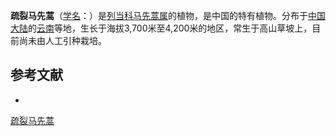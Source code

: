 {{Speciesbox
| name = 疏裂马先蒿
| status = 
| status_system = 
| image =
| genus = Pedicularis
| species = remotiloba
| authority = Hand.-Mazz.
}}

'''疏裂马先蒿'''（[[学名|学名]]：{{lang|la|''Pedicularis remotiloba''}}）是[[列当科|列当科]][[马先蒿属|马先蒿属]]的植物，是中国的特有植物。分布于[[中国大陆|中国大陆]]的[[云南|云南]]等地，生长于海拔3,700米至4,200米的地区，常生于高山草坡上，目前尚未由人工引种栽培。

== 参考文献 ==
<div class="references-small">
* {{cite web| url =http://www.bioinfo.cn/db05/KmzwSpecies.php?action=view&id=21447| title =疏裂马先蒿| work =《中国高等植物数据库全库》| publisher =中国科学院微生物研究所| author =昆明植物研究所| accessdate =2009-02-25| deadurl =yes| archiveurl =https://web.archive.org/web/20160305001631/http://www.bioinfo.cn/db05/KmzwSpecies.php?action=view&id=21447| archivedate =2016-03-05}}
</div>
{{Taxonbar|from=Q15231188}}

[[Category:马先蒿属|疏裂马先蒿]]


{{植物小作品}}